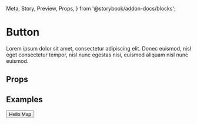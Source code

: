  Meta,
  Story,
  Preview,
  Props,
} from '@storybook/addon-docs/blocks';

<Meta title="Map/Map" component={Button} />

# Button

Lorem ipsum dolor sit amet, consectetur adipiscing elit. Donec euismod, nisl eget consectetur tempor, nisl nunc egestas nisi, euismod aliquam nisl nunc euismod.

## Props

<Props of={Box} />

## Examples

<Preview>
  <Story name="Default">
    <Button>Hello Map</Button>
  </Story>
</Preview>

